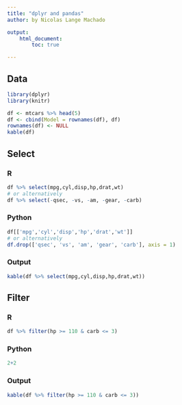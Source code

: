 ```yaml
---
title: "dplyr and pandas"
author: by Nicolas Lange Machado

output:
    html_document:
        toc: true

---
```

## Data
```r
library(dplyr)
library(knitr)
```
```r
df <- mtcars %>% head(5)
df <- cbind(Model = rownames(df), df)
rownames(df) <- NULL
kable(df)

```


## Select {.tabset}
### R
```r
df %>% select(mpg,cyl,disp,hp,drat,wt)
# or alternatively
df %>% select(-qsec, -vs, -am, -gear, -carb)
```

### Python
```r
df[['mpg','cyl','disp','hp','drat','wt']]
# or alternatively
df.drop(['qsec', 'vs', 'am', 'gear', 'carb'], axis = 1)
```
### Output
```r
kable(df %>% select(mpg,cyl,disp,hp,drat,wt))
```





## Filter {.tabset}
### R
```r
df %>% filter(hp >= 110 & carb <= 3)

```

### Python
```r
2+2
```
### Output
```r
kable(df %>% filter(hp >= 110 & carb <= 3))
```